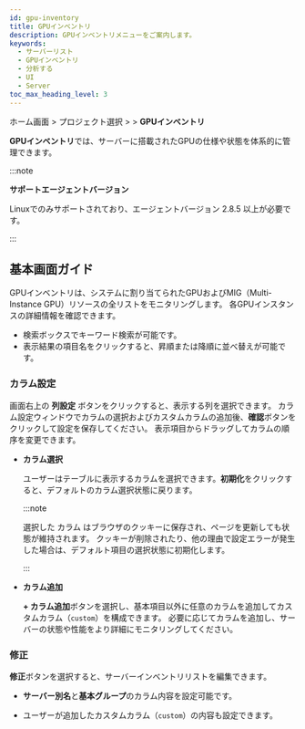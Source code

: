 ```yaml
---
id: gpu-inventory
title: GPUインベントリ
description: GPUインベントリメニューをご案内します。
keywords:
  - サーバーリスト
  - GPUインベントリ
  - 分析する
  - UI
  - Server
toc_max_heading_level: 3
---
```


ホーム画面 &gt; プロジェクト選択 &gt; <Cmdname sid="side_serverList" className="uitext" /> &gt; **GPUインベントリ**

**GPUインベントリ**では、サーバーに搭載されたGPUの仕様や状態を体系的に管理できます。

:::note

**サポートエージェントバージョン**

Linuxでのみサポートされており、エージェントバージョン 2.8.5 以上が必要です。

:::

## 基本画面ガイド

GPUインベントリは、システムに割り当てられたGPUおよびMIG（Multi-Instance GPU）リソースの全リストをモニタリングします。 各GPUインスタンスの詳細情報を確認できます。 

- 検索ボックスでキーワード検索が可能です。
- 表示結果の項目名をクリックすると、昇順または降順に並べ替えが可能です。

### **カラム設定**

画面右上の **列設定** ボタンをクリックすると、表示する列を選択できます。 カラム設定ウィンドウでカラムの選択およびカスタムカラムの追加後、**確認**ボタンをクリックして設定を保存してください。 表示項目からドラッグしてカラムの順序を変更できます。 

- **カラム選択**

    ユーザーはテーブルに表示するカラムを選択できます。**初期化**をクリックすると、デフォルトのカラム選択状態に戻ります。

    :::note

    選択した カラム はブラウザのクッキーに保存され、ページを更新しても状態が維持されます。 クッキーが削除されたり、他の理由で設定エラーが発生した場合は、デフォルト項目の選択状態に初期化します。

    :::

- **カラム追加**

    **+ カラム追加**ボタンを選択し、基本項目以外に任意のカラムを追加してカスタムカラム（`custom`）を構成できます。 必要に応じてカラムを追加し、サーバーの状態や性能をより詳細にモニタリングしてください。

### **修正**

**修正**ボタンを選択すると、サーバーインベントリリストを編集できます。

- **サーバー別名**と**基本グループ**のカラム内容を設定可能です。

- ユーザーが追加したカスタムカラム（`custom`）の内容も設定できます。
